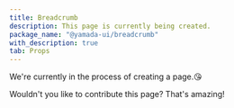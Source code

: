 ```yaml
---
title: Breadcrumb
description: This page is currently being created.
package_name: "@yamada-ui/breadcrumb"
with_description: true
tab: Props
---
```


We're currently in the process of creating a page.😘

Wouldn't you like to contribute this page? That's amazing!
